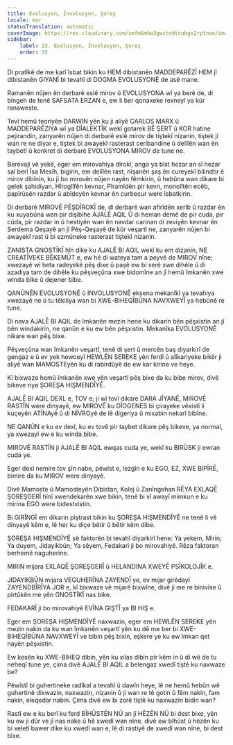 ```yaml
---
title: Evolusyon, Învolusyon, Şoreş
locale: kmr
statusTranslation: automatic
coverImage: https://res.cloudinary.com/xmfm6mhw3gwctndtcubgx2rptnae/image/upload/v1740337243/small_cover_educacion_fundamental_a051170f1c.webp
sidebar:
    label: 33. Evolusyon, Învolusyon, Şoreş
    order: 33
---
```

Di pratîkê de me karî îsbat bikin ku HEM dibistanên MADDEPARÊZÎ HEM jî dibistanên GIYANÎ bi tevahî di DOGMA EVOLUSYONÊ de asê mane.

Ramanên nûjen ên derbarê eslê mirov û EVOLUSYONA wî ya berê de, di bingeh de tenê SAFSATA ERZAN e, ew li ber qonaxeke rexneyî ya kûr ranaweste.

Tevî hemû teoriyên DARWIN yên ku ji aliyê CARLOS MARX û MADDEPARÊZIYA wî ya DÎALEKTÎK wekî gotarek BÊ ŞERT û KOR hatine pejirandin, zanyarên nûjen di derbarê eslê mirov de tiştekî nizanin, tiştek ji wan re ne diyar e, tiştek bi awayekî rasterast ceribandine û delîlên wan ên taybetî û konkret di derbarê EVOLUSYONA MIROV de tune ne.

Berevajî vê yekê, eger em mirovahiya dîrokî, ango ya bîst hezar an sî hezar sal berî Îsa Mesîh, bigirin, em delîlên rast, nîşanên şaş ên cureyekî bilindtir ê mirov dibînin, ku ji bo mirovên nûjen nayên fêmkirin, û hebûna wan dikare bi gelek şahidiyan, Hîroglîfên kevnar, Pîramîdên pir kevn, monolîtên ecêb, papîrûsên razdar û abîdeyên kevnar ên curbecur were îsbatkirin.

Di derbarê MIROVÊ PÊŞDÎROKÎ de, di derbarê wan afirîdên xerîb û razdar ên ku xuyabûna wan pir dişibihe AJALÊ AQIL Û di heman demê de pir cuda, pir cûda, pir razdar in û hestiyên wan ên navdar carinan di zeviyên kevnar ên Serdema Qeşayê an jî Pêş-Qeşayê de kûr veşartî ne, zanyarên nûjen bi awayekî rast û bi ezmûneke rasterast tiştekî nizanin.

ZANISTA GNOSTÎKÎ hîn dike ku AJALÊ BI AQIL wekî ku em dizanin, NE CREATÎVEKE BÊKEMÛT e, ew hê di wateya tam a peyvê de MIROV nîne; xwezayê wî heta radeyekê pêş dixe û paşê ew bi serê xwe dihêle û di azadiya tam de dihêle ku pêşveçûna xwe bidomîne an jî hemû îmkanên xwe winda bike û dejener bibe.

QANÛNÊN EVOLUSYONÊ û INVOLUSYONÊ eksena mekanîkî ya tevahiya xwezayê ne û tu têkiliya wan bi XWE-BIHEQÎBÛNA NAVXWEYÎ ya hebûnê re tune.

Di nava AJALÊ BI AQIL de îmkanên mezin hene ku dikarin bên pêşxistin an jî bên windakirin, ne qanûn e ku ew bên pêşxistin. Mekanîka EVOLUSYONÊ nikare wan pêş bixe.

Pêşveçûna wan îmkanên veşartî, tenê di şert û mercên baş diyarkirî de gengaz e û ev yek hewceyî HEWLÊN SEREKE yên ferdî û alîkariyeke bikêr ji aliyê wan MAMOSTEyên ku di rabirdûyê de ew kar kirine ve heye.

Kî bixwaze hemû îmkanên xwe yên veşartî pêş bixe da ku bibe mirov, divê bikeve riya ŞOREŞA HIŞMENDÎYÊ.

AJALÊ BI AQIL DEXL e, TOV e; ji wî tovî dikare DARA JÎYANÊ, MIROVÊ RASTÎN were dinyayê, ew MIROVÊ ku DÎOGENES bi çirayeke vêxistî li kuçeyên ATÎNAyê û di NÎVROyê de lê digeriya û mixabin nekarî bibîne.

NE QANÛN e ku ev dexl, ku ev tovê pir taybet dikare pêş bikeve, ya normal, ya xwezayî ew e ku winda bibe.

MIROVÊ RASTÎN ji AJALÊ BI AQIL ewqas cuda ye, wekî ku BIRÛSK ji ewran cuda ye.

Eger dexl nemire tov şîn nabe, pêwîst e, lezgîn e ku EGO, EZ, XWE BIPÎRÊ, bimire da ku MIROV were dinyayê.

Divê Mamoste û Mamosteyên Dibistan, Kolej û Zanîngehan RÊYA EXLAQÊ ŞOREŞGERÎ hînî xwendekarên xwe bikin, tenê bi vî awayî mimkun e ku mirina EGO were bidestxistin.

Bi GIRÎNGÎ em dikarin piştrast bikin ku ŞOREŞA HIŞMENDÎYÊ ne tenê li vê dinyayê kêm e, lê her ku diçe bêtir û bêtir kêm dibe.

ŞOREŞA HIŞMENDÎYÊ sê faktorên bi tevahî diyarkirî hene: Ya yekem, Mirin; Ya duyem, Jidayikbûn; Ya sêyem, Fedakarî ji bo mirovahiyê. Rêza faktoran berhemê naguherîne.

MIRIN mijara EXLAQÊ ŞOREŞGERÎ û HELANDINA XWEYÊ PSÎKOLOJÎK e.

JIDAYIKBÛN mijara VEGUHERÎNA ZAYENDÎ ye, ev mijar girêdayî ZAYENDBÎRÎYA JOR e, kî bixwaze vê mijarê bixwîne, divê ji me re binivîse û pirtûkên me yên GNOSTÎKÎ nas bike.

FEDAKARÎ ji bo mirovahiyê EVÎNA GIŞTÎ ya BI HIŞ e.

Eger em ŞOREŞA HIŞMENDÎYÊ naxwazin, eger em HEWLÊN SEREKE yên mezin nakin da ku wan îmkanên veşartî yên ku dê me ber bi XWE-BIHEQÎBÛNA NAVXWEYÎ ve bibin pêş bixin, eşkere ye ku ew îmkan qet nayên pêşxistin.

Ew kesên ku XWE-BIHEQ dibin, yên ku xilas dibin pir kêm in û di wê de tu neheqî tune ye, çima divê AJALÊ BI AQIL a belengaz xwedî tiştê ku naxwaze be?

Pêwîstî bi guhertineke radîkal a tevahî û dawîn heye, lê ne hemû hebûn wê guhertinê dixwazin, naxwazin, nizanin û ji wan re tê gotin û fêm nakin, fam nakin, eleqedar nabin. Çima divê ew bi zorê tiştê ku naxwazin bidin wan?

Rastî ew e ku berî ku ferd BÎHÛSTÊN NÛ an jî HÊZÊN NÛ bi dest bixe, yên ku ew ji dûr ve jî nas nake û hê xwedî wan nîne, divê ew bîhûst û hêzên ku bi xeletî bawer dike ku xwedî wan e, lê di rastiyê de xwedî wan nîne, bi dest bixe.

